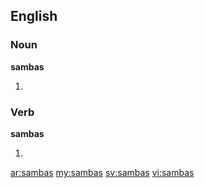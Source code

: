 ==English==

===Noun===
'''sambas'''

# {{plural of|[[samba]]}}

===Verb===
'''sambas'''

# {{third-person singular of|[[samba]]}}

[[ar:sambas]]
[[my:sambas]]
[[sv:sambas]]
[[vi:sambas]]